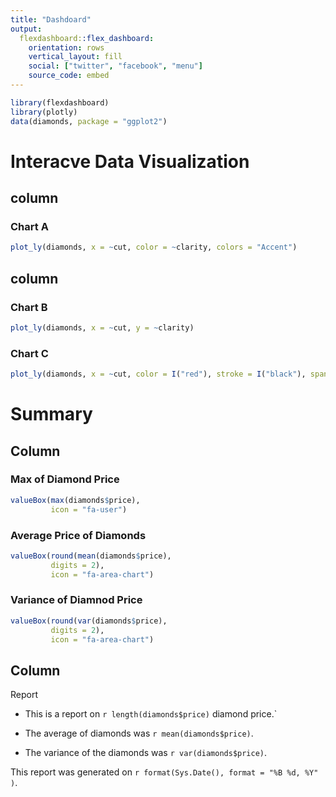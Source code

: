 ---
title: "Dashdoard"
output: 
  flexdashboard::flex_dashboard:
    orientation: rows
    vertical_layout: fill
    social: ["twitter", "facebook", "menu"]
    source_code: embed
---

```{r setup, include=FALSE}
library(flexdashboard)
library(plotly)
data(diamonds, package = "ggplot2")
```

Interacve Data Visualization
=======================================

column {data-width=650}
---------------------------------

### Chart A

```{r}
plot_ly(diamonds, x = ~cut, color = ~clarity, colors = "Accent")
```
column {data-width=350}
---------------------------------

### Chart B

```{r}
plot_ly(diamonds, x = ~cut, y = ~clarity)
```


### Chart C

```{r}
plot_ly(diamonds, x = ~cut, color = I("red"), stroke = I("black"), span = I(2))
```



Summary {data-orientation=columns}
===============================================

Column
-----------------------------------------------

### Max of Diamond Price

```{r}
valueBox(max(diamonds$price),
         icon = "fa-user")
```

### Average Price of Diamonds

```{r}
valueBox(round(mean(diamonds$price),
         digits = 2),
         icon = "fa-area-chart")
```


### Variance of Diamnod Price

```{r}
valueBox(round(var(diamonds$price),
         digits = 2),
         icon = "fa-area-chart")
```


Column 
-----------------------------------------

Report

* This is a report on `r length(diamonds$price)` diamond price.`

* The average of diamonds was `r mean(diamonds$price)`.

* The variance of the diamonds was `r var(diamonds$price)`.

This report was generated on `r format(Sys.Date(), format = "%B %d, %Y" )`.